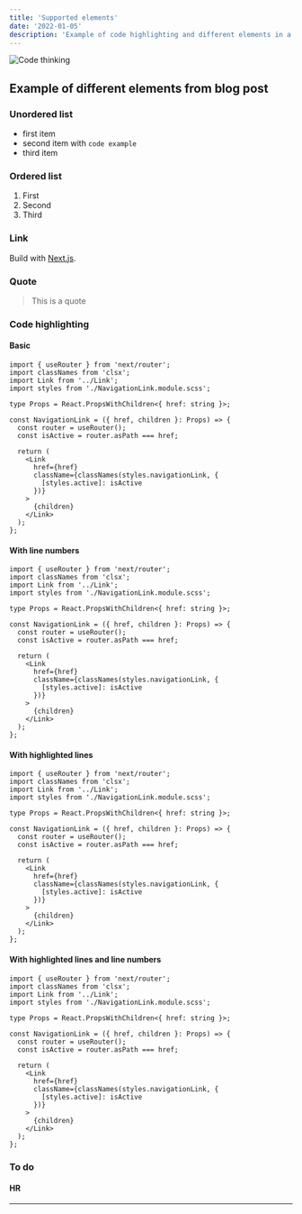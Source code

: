 ```yaml
---
title: 'Supported elements'
date: '2022-01-05'
description: 'Example of code highlighting and different elements in a blog post.'
---
```


![Code thinking](./code-thinking.png)

## Example of different elements from blog post

### Unordered list

- first item
- second item with `code example`
- third item

### Ordered list

1. First
2. Second
3. Third

### Link

Build with [Next.js](https://nextjs.org/).

### Quote

> This is a quote

### Code highlighting

#### Basic

```tsx
import { useRouter } from 'next/router';
import classNames from 'clsx';
import Link from '../Link';
import styles from './NavigationLink.module.scss';

type Props = React.PropsWithChildren<{ href: string }>;

const NavigationLink = ({ href, children }: Props) => {
  const router = useRouter();
  const isActive = router.asPath === href;

  return (
    <Link
      href={href}
      className={classNames(styles.navigationLink, {
        [styles.active]: isActive
      })}
    >
      {children}
    </Link>
  );
};
```

#### With line numbers

```tsx showLineNumbers
import { useRouter } from 'next/router';
import classNames from 'clsx';
import Link from '../Link';
import styles from './NavigationLink.module.scss';

type Props = React.PropsWithChildren<{ href: string }>;

const NavigationLink = ({ href, children }: Props) => {
  const router = useRouter();
  const isActive = router.asPath === href;

  return (
    <Link
      href={href}
      className={classNames(styles.navigationLink, {
        [styles.active]: isActive
      })}
    >
      {children}
    </Link>
  );
};
```

#### With highlighted lines

```tsx {12-21}
import { useRouter } from 'next/router';
import classNames from 'clsx';
import Link from '../Link';
import styles from './NavigationLink.module.scss';

type Props = React.PropsWithChildren<{ href: string }>;

const NavigationLink = ({ href, children }: Props) => {
  const router = useRouter();
  const isActive = router.asPath === href;

  return (
    <Link
      href={href}
      className={classNames(styles.navigationLink, {
        [styles.active]: isActive
      })}
    >
      {children}
    </Link>
  );
};
```

#### With highlighted lines and line numbers

```tsx {12-21} showLineNumbers
import { useRouter } from 'next/router';
import classNames from 'clsx';
import Link from '../Link';
import styles from './NavigationLink.module.scss';

type Props = React.PropsWithChildren<{ href: string }>;

const NavigationLink = ({ href, children }: Props) => {
  const router = useRouter();
  const isActive = router.asPath === href;

  return (
    <Link
      href={href}
      className={classNames(styles.navigationLink, {
        [styles.active]: isActive
      })}
    >
      {children}
    </Link>
  );
};
```

### To do

#### HR

---
